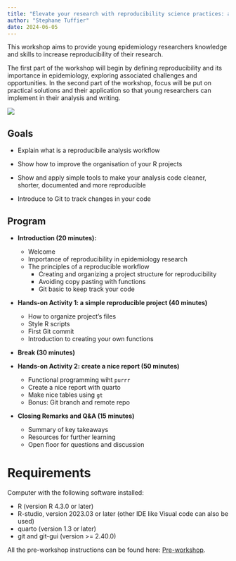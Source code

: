 ```yaml
---
title: "Elevate your research with reproducibility science practices: a R workshop for young researcher in epidemiology"
author: "Stephane Tuffier"
date: 2024-06-05
---
```


This workshop aims to provide young epidemiology researchers knowledge
and skills to increase reproducibility of their research.

The first part of the workshop will begin by defining reproducibility
and its importance in epidemiology, exploring associated challenges and
opportunities. In the second part of the workshop, focus will be put on practical 
solutions and their application so that young
researchers can implement in their analysis and writing.


![](img/WS8.png)


## Goals

- Explain what is a reproducibile analysis workflow

- Show how to improve the organisation of your R projects

- Show and apply simple tools to make your analysis code cleaner, shorter, documented and more reproducible

- Introduce to Git to track changes in your code


## Program

- **Introduction (20 minutes):**
  - Welcome
  - Importance of reproducibility in epidemiology research
  - The principles of a reproducible workflow
      - Creating and organizing a project structure for reproducibility
      - Avoiding copy pasting with functions
      - Git basic to keep track your code

- **Hands-on Activity 1: a simple reproducible project (40 minutes)**
  - How to organize project's files
  - Style R scripts 
  - First Git commit
  - Introduction to creating your own functions
  
- **Break (30 minutes)**

- **Hands-on Activity 2: create a nice report (50 minutes)**
  - Functional programming wiht `purrr`
  - Create a nice report with quarto
  - Make nice tables using `gt`
  - Bonus: Git branch and remote repo

- **Closing Remarks and Q&A (15 minutes)**
  - Summary of key takeaways
  - Resources for further learning
  - Open floor for questions and discussion

# Requirements

Computer with the following software installed:

- R (version R 4.3.0 or later)
- R-studio, version 2023.03 or later (other IDE like Visual code can also be used)
- quarto (version 1.3 or later)
- git and git-gui (version \>= 2.40.0)

All the pre-workshop instructions can be found here: [Pre-workshop](content/00_pre-ws.qmd).


